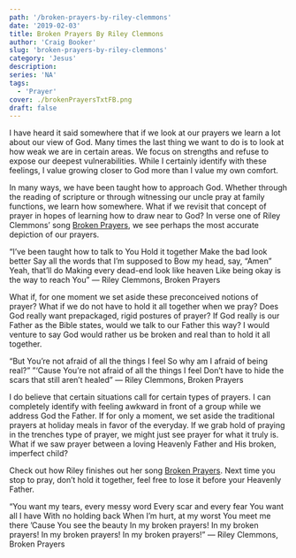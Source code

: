 ```yaml
---
path: '/broken-prayers-by-riley-clemmons'
date: '2019-02-03'
title: Broken Prayers By Riley Clemmons
author: 'Craig Booker'
slug: 'broken-prayers-by-riley-clemmons'
category: 'Jesus'
description:
series: 'NA'
tags:
  - 'Prayer'
cover: ./brokenPrayersTxtFB.png
draft: false
---
```


I have heard it said somewhere that if we look at our prayers we learn a lot about our view of God. Many times the last thing we want to do is to look at how weak we are in certain areas. We focus on strengths and refuse to expose our deepest vulnerabilities. While I certainly identify with these feelings, I value growing closer to God more than I value my own comfort.

In many ways, we have been taught how to approach God. Whether through the reading of scripture or through witnessing our uncle pray at family functions, we learn how somewhere. What if we revisit that concept of prayer in hopes of learning how to draw near to God? In verse one of Riley Clemmons’ song [Broken Prayers](https://genius.com/Riley-clemmons-broken-prayers-lyrics), we see perhaps the most accurate depiction of our prayers.

“I’ve been taught how to talk to You
Hold it together
Make the bad look better
Say all the words that I’m supposed to
Bow my head, say, “Amen”
Yeah, that’ll do
Making every dead-end look like heaven
Like being okay is the way to reach You”
— Riley Clemmons, Broken Prayers

What if, for one moment we set aside these preconceived notions of prayer? What if we do not have to hold it all together when we pray? Does God really want prepackaged, rigid postures of prayer? If God really is our Father as the Bible states, would we talk to our Father this way? I would venture to say God would rather us be broken and real than to hold it all together.

“But You’re not afraid of all the things I feel
So why am I afraid of being real?”
”‘Cause You’re not afraid of all the things I feel
Don’t have to hide the scars that still aren’t healed”
— Riley Clemmons, Broken Prayers

I do believe that certain situations call for certain types of prayers. I can completely identify with feeling awkward in front of a group while we address God the Father. If for only a moment, we set aside the traditional prayers at holiday meals in favor of the everyday. If we grab hold of praying in the trenches type of prayer, we might just see prayer for what it truly is. What if we saw prayer between a loving Heavenly Father and His broken, imperfect child?

Check out how Riley finishes out her song [Broken Prayers](https://genius.com/Riley-clemmons-broken-prayers-lyrics). Next time you stop to pray, don’t hold it together, feel free to lose it before your Heavenly Father.

“You want my tears, every messy word
Every scar and every fear
You want all I have
With no holding back
When I’m hurt, at my worst
You meet me there
’Cause You see the beauty
In my broken prayers!
In my broken prayers!
In my broken prayers!
In my broken prayers!”
— Riley Clemmons, Broken Prayers
